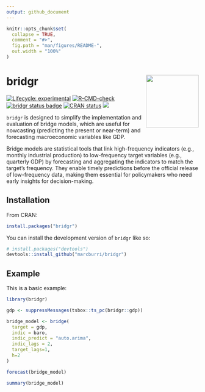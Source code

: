 ```yaml
---
output: github_document
---
```


<!-- README.md is generated from README.Rmd. Please edit that file -->

```r
knitr::opts_chunk$set(
  collapse = TRUE,
  comment = "#>",
  fig.path = "man/figures/README-",
  out.width = "100%"
)
```

# bridgr <a><img src="man/figures/logo.png" align="right" height="138"></a>


<!-- badges: start -->
[![Lifecycle: experimental](https://img.shields.io/badge/lifecycle-experimental-orange.svg)](https://lifecycle.r-lib.org/articles/stages.html#experimental)
[![R-CMD-check](https://github.com/marcburri/bridgr/actions/workflows/R-CMD-check.yaml/badge.svg)](https://github.com/marcburri/bridgr/actions/workflows/R-CMD-check.yaml)
[![bridgr status badge](https://marcburri.r-universe.dev/badges/bridgr)](https://marcburri.r-universe.dev/bridgr)
[![CRAN status](https://www.r-pkg.org/badges/version/bridgr)](https://CRAN.R-project.org/package=bridgr)
[![](https://cranlogs.r-pkg.org/badges/ggplot2)](https://cran.rstudio.com/web/packages/ggplot2/index.html)
<!-- badges: end -->


`bridgr` is designed to simplify the implementation and evaluation of bridge models, which are useful for nowcasting (predicting the present or near-term) and forecasting macroeconomic variables like GDP. 

Bridge models are statistical tools that link high-frequency indicators (e.g., monthly industrial production) to low-frequency target variables (e.g., quarterly GDP) by forecasting and aggregating the indicators to match the target's frequency. They enable timely predictions before the official release of low-frequency data, making them essential for policymakers who need early insights for decision-making.

## Installation

From CRAN:

``` r
install.packages("bridgr")
```

You can install the development version of `bridgr` like so:

``` r
# install.packages("devtools")
devtools::install_github("marcburri/bridgr")
```

## Example

This is a basic example:

```r
library(bridgr)

gdp <- suppressMessages(tsbox::ts_pc(bridgr::gdp))

bridge_model <- bridge(
  target = gdp, 
  indic = baro, 
  indic_predict = "auto.arima", 
  indic_lags = 2, 
  target_lags=1, 
  h=2
)

forecast(bridge_model)

summary(bridge_model)
```

